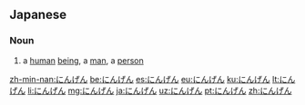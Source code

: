 ==Japanese==

===Noun===
{{ja-noun|h|rom=ningen}}

# {{ja-def|人間}} a [[human]] [[being]], a [[man]], a [[person]]

[[zh-min-nan:にんげん]]
[[be:にんげん]]
[[es:にんげん]]
[[eu:にんげん]]
[[ku:にんげん]]
[[lt:にんげん]]
[[li:にんげん]]
[[mg:にんげん]]
[[ja:にんげん]]
[[uz:にんげん]]
[[pt:にんげん]]
[[zh:にんげん]]